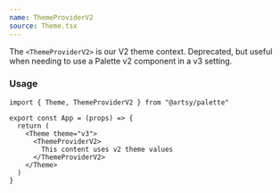 ```yaml
---
name: ThemeProviderV2
source: Theme.tsx
---
```


The `<ThemeProviderV2>` is our V2 theme context. Deprecated, but useful when
needing to use a Palette v2 component in a v3 setting.

### Usage

```tsx
import { Theme, ThemeProviderV2 } from "@artsy/palette"

export const App = (props) => {
  return (
    <Theme theme="v3">
      <ThemeProviderV2>
        This content uses v2 theme values
      </ThemeProviderV2>
    </Theme>
  )
}
```
